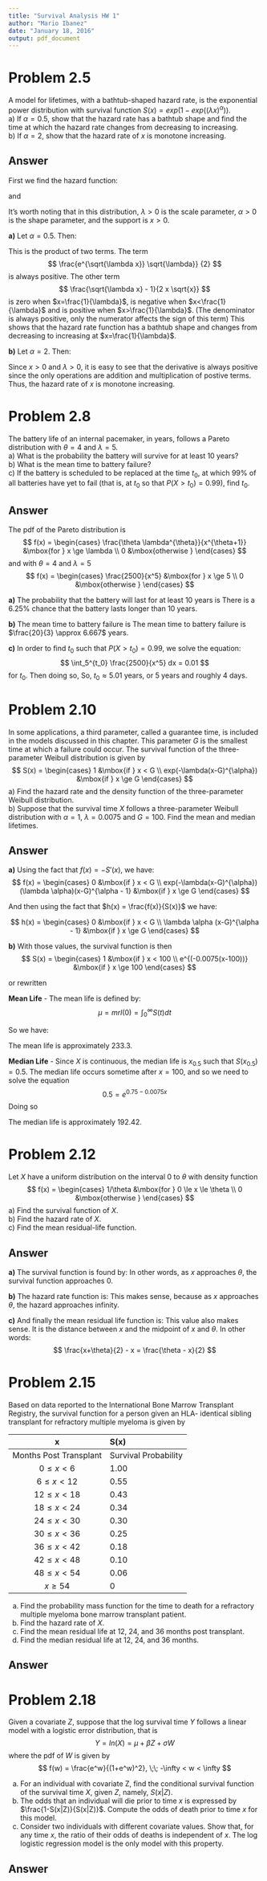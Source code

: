 ```yaml
---
title: "Survival Analysis HW 1"
author: "Mario Ibanez"
date: "January 18, 2016"
output: pdf_document
---
```


# Problem 2.5
A model for lifetimes, with a bathtub-shaped hazard rate, is the exponential power distribution with survival function $S(x)=exp(1-exp((\lambda x)^\alpha))$.  
a) If $\alpha = 0.5$, show that the hazard rate has a bathtub shape and find the time at which the hazard rate changes from decreasing to increasing.  
b) If $\alpha = 2$, show that the hazard rate of $x$ is monotone increasing.

## Answer
First we find the hazard function:

\begin{align*}
h(x)
&= \frac{-S'(x)}{S(x)} \\[1ex]
&= \frac{exp(1-exp((\lambda x)^\alpha)) * e^{(\lambda x)^{\alpha}} \lambda ^ \alpha \alpha x^{\alpha - 1}}{exp(1-exp((\lambda x)^\alpha))} \\[1ex]
&= \alpha \lambda^{\alpha} x^{\alpha - 1} e^{(\lambda x)^{\alpha}}
\end{align*}

and 

\begin{align*}
h'(x)
&= \alpha \lambda^{\alpha} \left[(\alpha - 1)x^{\alpha - 2} exp((\lambda x)^{\alpha}) +
   x^{\alpha-1} exp((\lambda x)^{\alpha}) \alpha (\lambda x)^{\alpha - 1} \lambda  \right] \\[1ex]
&= \alpha \lambda^{\alpha} exp((\lambda x)^{\alpha}) \left[(\alpha - 1)x^{\alpha - 2}
   + x^{\alpha-1} \alpha (\lambda x)^{\alpha - 1} \lambda   \right]
\end{align*}

It's worth noting that in this distribution, $\lambda>0$ is the scale parameter, $\alpha>0$ is the shape parameter, and the support is $x>0$.

**a)** Let $\alpha = 0.5$.  Then:

\begin{align*}
h'(x)
&= \frac{1}{2} \sqrt{\lambda} e^{\sqrt{\lambda x}} \left[ \frac{-1}{2} x^{-3/2} + x^{-1/2}\frac{1}{2} (\lambda x)^{-1/2} \lambda \right] \\[1ex]
&= \frac{e^{\sqrt{\lambda x}} \sqrt{\lambda}} {2} \left[ \frac{\lambda}{2 \sqrt{x} \sqrt{\lambda} \sqrt{x}}  - \frac{1}{2 x \sqrt{x} }   \right] \\[1ex]
&= \frac{e^{\sqrt{\lambda x}} \sqrt{\lambda}} {2} \left[ \frac{\sqrt{\lambda}}{2x}  - \frac{1}{2x\sqrt{x}}   \right] \\[1ex]
&= \frac{e^{\sqrt{\lambda x}} \sqrt{\lambda}} {2} \left[ \frac{\sqrt{\lambda x} - 1}{2 x \sqrt{x}}  \right] 
\end{align*}

This is the product of two terms.  The term
$$
\frac{e^{\sqrt{\lambda x}} \sqrt{\lambda}} {2}
$$
is always positive.  The other term
$$
\frac{\sqrt{\lambda x} - 1}{2 x \sqrt{x}}  
$$
is zero when $x=\frac{1}{\lambda}$, is negative when $x<\frac{1}{\lambda}$ and is positive when $x>\frac{1}{\lambda}$.  (The denominator is always positive, only the numerator affects the sign of this term)  This shows that the hazard rate function has a bathtub shape and changes from decreasing to increasing at $x=\frac{1}{\lambda}$.   

**b)** Let $\alpha = 2$.  Then:

\begin{align*}
h'(x)
&= 2 \lambda^2 e^{(\lambda x)^2} \left[ 1 + x(2)(\lambda x) \lambda  \right]
\end{align*}

Since $x>0$ and $\lambda > 0$, it is easy to see that the derivative is always positive since the only operations are addition and multiplication of postive terms.  Thus, the hazard rate of $x$ is monotone increasing.

# Problem 2.8
The battery life of an internal pacemaker, in years, follows a Pareto distribution with $\theta = 4$ and $\lambda = 5$.   
a) What is the probability the battery will survive for at least 10 years?   
b) What is the mean time to battery failure?  
c) If the battery is scheduled to be replaced at the time $t_0$, at which 99% of all batteries have yet to fail (that is, at $t_0$ so that $P(X>t_0)=0.99$), find $t_0$.   

## Answer
The pdf of the Pareto distribution is 
$$
f(x) = 
\begin{cases} 
\frac{\theta \lambda^{\theta}}{x^{\theta+1}}   &\mbox{for } x \ge \lambda \\ 
0                                              &\mbox{otherwise }  
\end{cases}
$$
and with $\theta = 4$ and $\lambda = 5$
$$
f(x) = 
\begin{cases} 
\frac{2500}{x^5}   &\mbox{for } x \ge 5 \\ 
0                  &\mbox{otherwise }  
\end{cases}
$$

**a)** The probability that the battery will last for at least 10 years is
\begin{align*}
P(X \ge 10)
&= \int_{10}^{\infty} \frac{2500}{x^5} dx \\[1ex]
&= \left[ \frac{-625}{x^4}\right]^{\infty}_{10} \\[1ex]
&= 0+\frac{625}{10000} \\[1ex]
&= 0.0625 \\[1ex]
&= 6.25\%
\end{align*}
There is a 6.25% chance that the battery lasts longer than 10 years.   

**b)** The mean time to battery failure is
\begin{align*}
E(X)
&= \int_{5}^{\infty} x \frac{2500}{x^5} dx \\[1ex]
&= \int_{5}^{\infty} \frac{2500}{x^4} dx \\[1ex]
&= \left[ \frac{2500}{(-3)x^3}\right]^{\infty}_{5} \\[1ex]
&= 0 + \frac{2500}{(3)(125)} \\[1ex]
&= \frac{20}{3} \\[1ex]
&\approx 6.667
\end{align*}
The mean time to battery failure is $\frac{20}{3} \approx 6.667$ years.


**c)** In order to find $t_0$ such that $P(X>t_0)=0.99$, we solve the equation:
$$
\int_5^{t_0} \frac{2500}{x^5} dx = 0.01
$$
for $t_0$. Then doing so, 
\begin{align*}
\int_5^{t_0} \frac{2500}{x^5} dx  &= 0.01  \\[1ex]
\left[ \frac{-625}{x^4}\right]^{t_0}_{5}  &=  0.01  \\[1ex]
1 - \frac{625}{t_0^4}&= 0.01 \\[1ex]
\frac{625}{0.99} &= t_0^4 \\[1ex]
t_0 &\approx 5.012579 
\end{align*}
So, $t_0 \approx 5.01$ years, or 5 years and roughly 4 days.


# Problem 2.10
In some applications, a third parameter, called a guarantee time, is included in the models discussed in this chapter.  This parameter $G$ is the smallest time at which a failure could occur.  The survival function of the three-parameter Weibull distribution is given by
$$
S(x) = 
\begin{cases} 
1                               &\mbox{if } x < G \\ 
exp(-\lambda(x-G)^{\alpha})    &\mbox{if } x \ge G 
\end{cases}
$$
a) Find the hazard rate and the density function of the three-parameter Weibull distribution.  
b) Suppose that the survival time $X$ follows a three-parameter Weibull distribution with $\alpha=1$, $\lambda=0.0075$ and $G=100$.  Find the mean and median lifetimes.   

## Answer

**a)** Using the fact that $f(x) = -S'(x)$, we have: 
$$
f(x) = 
\begin{cases} 
0                                                              &\mbox{if } x < G \\ 
exp(-\lambda(x-G)^{\alpha})(\lambda \alpha)(x-G)^{\alpha - 1}  &\mbox{if } x \ge G 
\end{cases}
$$

And then using the fact that $h(x) = \frac{f(x)}{S(x)}$ we have:

$$
h(x) = 
\begin{cases} 
0                                                              &\mbox{if } x < G \\ 
\lambda \alpha (x-G)^{\alpha - 1}  &\mbox{if } x \ge G 
\end{cases}
$$

**b)** With those values, the survival function is then
$$
S(x) = 
\begin{cases} 
1                       &\mbox{if } x < 100 \\ 
e^{(-0.0075(x-100))}    &\mbox{if } x \ge 100 
\end{cases}
$$

or rewritten 

**Mean Life** - The mean life is defined by:
$$
\mu = mrl(0) = \int_0^{\infty} S(t) dt
$$

So we have:

\begin{align*}
\mu 
&= \int_0^{\infty} S(t) dt \\[1ex]
&= 100 + \int_{100}^{\infty} S(t) dt \\[1ex]
&= 100 + \int_{100}^{\infty} e^{(-0.0075(x-100))} dt \\[1ex]
&= 100 + \int_{100}^{\infty} e^{(-0.0075(x-100))} dt \\[1ex]
&= 100 + \frac{e^{0.75}}{-0.0075} \left[ 1 / e^{0.0075 x}  \right]^{\infty}_{100} \\[1ex]
&= 100 + \frac{e^{0.75}}{-0.0075}  [0 - 1 / e^{0.75}] \\[1ex]
&= 100 + \frac{1}{0.0075} \\[1ex]
&\approx 233.3 
\end{align*}

The mean life is approximately 233.3.   

**Median Life** - Since $X$ is continuous, the median life is $x_{0.5}$ such that $S(x_{0.5})=0.5$.  The median life occurs sometime after $x=100$, and so we need to solve the equation
$$
0.5 = e^{0.75-0.0075x}
$$
Doing so
\begin{align*}
0.5 &= e^{0.75-0.0075x}  \\[1ex]
ln(0.5) &= 0.75 - 0.0075x \\[1ex]
0.0075x &= 0.75 - ln(0.5) \\[1ex]
x &= \frac{0.75 - ln(0.5)}{0.0075} \\[1ex]
x &\approx 192.42 
\end{align*}

The median life is approximately 192.42.   


# Problem 2.12
Let $X$ have a uniform distribution on the interval 0 to $\theta$ with density function
$$
f(x) = 
\begin{cases} 
1/\theta  &\mbox{for } 0 \le x \le \theta \\ 
0         &\mbox{otherwise }
\end{cases}
$$
a) Find the survival function of $X$.  
b) Find the hazard rate of $X$.   
c) Find the mean residual-life function.   

## Answer

**a)** The survival function is found by:
\begin{align*}
S(x) 
&= 1 - \int_0^x f(t) \; dt \\[1ex]
&= 1 - \int_0^x 1/\theta \; dt \\[1ex]
&= 1 - \left[ \frac{t}{\theta} \right]^x_0 \\[1ex]
&= 1 - \frac{x}{\theta}
\end{align*}
In other words, as $x$ approaches $\theta$, the survival function approaches 0.

**b)** The hazard rate function is:
\begin{align*}
h(x)
&= \frac{f(x)}{S(x)} \\[1ex]
&= \frac{1/\theta}{1 - x/\theta} \\[1ex]
&= \frac{1}{\theta - x}
\end{align*}
This makes sense, because as $x$ approaches $\theta$, the hazard approaches infinity.

**c)** And finally the mean residual life function is:
\begin{align*}
mrl(x)
&= \frac{\int_x^{\theta} 1 - t/\theta \; dt}{S(x)} \\[1ex]
&= \left[ t - \frac{t^2}{2\theta} \right]^{\theta}_x / S(x) \\[1ex]
&= \frac{(\theta - \theta / 2)-(x - x^2/(2\theta))}{1 - \frac{x}{\theta}} \\[1ex]
&= \frac{\theta/2 - x + x^2/(2\theta)}{1 - \frac{x}{\theta}} \\[1ex]
&= \frac{\theta^2 / 2 - x \theta + x^2/2}{\theta - x} \\[1ex]
&= \frac{(\theta - x)^2}{2(\theta - x)} \\[1ex]
&= \frac{\theta - x}{2} 
\end{align*}
This value also makes sense.  It is the distance between $x$ and the midpoint of $x$ and $\theta$.  In other words:
$$
\frac{x+\theta}{2} - x = \frac{\theta - x}{2}
$$

# Problem 2.15
Based on data reported to the International Bone Marrow Transplant Registry, the survival function for a person given an HLA- identical sibling transplant for refractory multiple myeloma is given by

|x                       | S(x)                 |
|:----------------------:|:---------------------|
|Months Post Transplant  | Survival Probability |
|$0 \le x < 6$           | 1.00                 |
|$6 \le x < 12$          | 0.55                 |
|$12 \le x < 18$         | 0.43                 |
|$18 \le x < 24$         | 0.34                 |
|$24 \le x < 30$         | 0.30                 |
|$30 \le x < 36$         | 0.25                 |
|$36 \le x < 42$         | 0.18                 |
|$42 \le x < 48$         | 0.10                 |
|$48 \le x < 54$         | 0.06                 |
|$x \ge 54$              | 0                    |

a) Find the probability mass function for the time to death for a refractory multiple myeloma bone marrow transplant patient.   
b) Find the hazard rate of $X$.   
c) Find the mean residual life at 12, 24, and 36 months post transplant.   
d) Find the median residual life at 12, 24, and 36 months.   

## Answer


# Problem 2.18
Given a covariate $Z$, suppose that the log survival time $Y$ follows a linear model with a logistic error distribution, that is
$$
Y = ln(X) = \mu + \beta Z + \sigma W
$$
where the pdf of $W$ is given by
$$
f(w) = \frac{e^w}{(1+e^w)^2}, \;\; -\infty < w < \infty
$$

a) For an individual with covariate Z, find the conditional survival function of the survival time $X$, given $Z$, namely, $S(x|Z)$.  
b) The odds that an individual will die prior to time $x$ is expressed by $\frac{1-S(x|Z)}{S(x|Z)}$.  Compute the odds of death prior to time $x$ for this model.     
c) Consider two individuals with different covariate values.  Show that, for any time $x$, the ratio of their odds of deaths is independent of $x$.  The log logistic regression model is the only model with this property.  


## Answer





